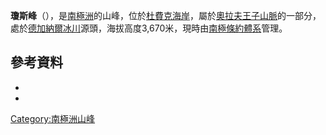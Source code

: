 {{coord|85|5|S|172|0|W|source:GNIS|display=title}}

'''瓊斯峰'''（{{lang-en|Jones Peak}}），是[[南極洲|南極洲]]的山峰，位於[[杜費克海岸|杜費克海岸]]，屬於[[奧拉夫王子山脈|奧拉夫王子山脈]]的一部分，處於[[德加納爾冰川|德加納爾冰川]]源頭，海拔高度3,670米，現時由[[南極條約體系|南極條約體系]]管理。

==參考資料==
*{{cite gnis | type = antarid | id = 7643| name = Jones Peak | accessdate = 2013-04-05}}
*{{usgs-gazetteer|id=7643}}

{{DEFAULTSORT:Jones Peak}}
[[Category:南極洲山峰|Category:南極洲山峰]]


{{DufekCoast-geo-stub}}